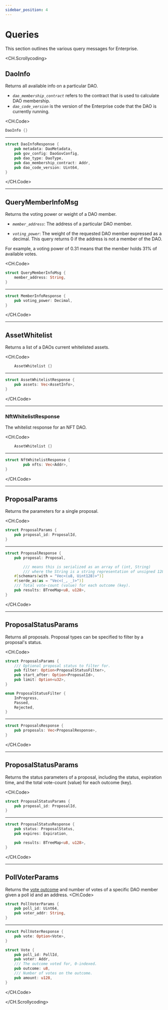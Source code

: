 ```yaml
---
sidebar_position: 4
---
```


# Queries

This section outlines the various query messages for Enterprise. 

<CH.Scrollycoding>

## DaoInfo

Returns all available info on a particular DAO. 

- _`dao_membership_contract`_ refers to the contract that is used to calculate DAO membership. 
- _`dao_code_version`_ is the version of the Enterprise code that the DAO is currently running.

<CH.Code>
```rust Query
DaoInfo {}
```
---
```rust Response
struct DaoInfoResponse {
    pub metadata: DaoMetadata,
    pub gov_config: DaoGovConfig,
    pub dao_type: DaoType,
    pub dao_membership_contract: Addr,
    pub dao_code_version: Uint64,
}
```
</CH.Code>

---

## QueryMemberInfoMsg

Returns the voting power or weight of a DAO member. 

- _`member_address`_: The address of a particular DAO member. 

- _`voting_power`_: The weight of the requested DAO member expressed as a decimal. This query returns 0 if the address is not a member of the DAO. 

For example, a voting power of 0.31 means that the member holds 31% of available votes.

<CH.Code>
```rust Query
struct QueryMemberInfoMsg {
    member_address: String,
}
```
---
```rust Response
struct MemberInfoResponse {
    pub voting_power: Decimal,
}
```
</CH.Code>

---

## AssetWhitelist

Returns a list of a DAOs current whitelisted assets. 

<CH.Code>

```rust Query
    AssetWhitelist {}
```
---

```rust Response
struct AssetWhitelistResponse {
    pub assets: Vec<AssetInfo>,
}
```
</CH.Code>

---

### NftWhitelistResponse

The whitelist response for an NFT DAO. 

<CH.Code>

```rust Query
    AssetWhitelist {}
```
---
```rust Response
struct NftWhitelistResponse {
		pub nfts: Vec<Addr>,
}
```
</CH.Code>

---

## ProposalParams

Returns the parameters for a single proposal. 

<CH.Code>

```rust Query
struct ProposalParams {
    pub proposal_id: ProposalId,
}
```
---
```rust Response
struct ProposalResponse {
    pub proposal: Proposal,

		/// means this is serialized as an array of (int, String)
		/// where the String is a string representation of unsigned 128 integer
    #[schemars(with = "Vec<(u8, Uint128)>")]
    #[serde_as(as = "Vec<(_, _)>")]
    /// Total vote-count (value) for each outcome (key).
    pub results: BTreeMap<u8, u128>,
}
```
</CH.Code>

---

## ProposalStatusParams

Returns all proposals. Proposal types can be specified to filter by a proposal's status. 

<CH.Code>
```rust Query
struct ProposalsParams {
    /// Optional proposal status to filter for.
    pub filter: Option<ProposalStatusFilter>,
    pub start_after: Option<ProposalId>,
    pub limit: Option<u32>,
}

enum ProposalStatusFilter {
    InProgress,
    Passed,
    Rejected,
}
```
---
```rust Response
struct ProposalsResponse {
    pub proposals: Vec<ProposalResponse>,
}
```
</CH.Code>

---

## ProposalStatusParams

Returns the status parameters of a proposal, including the status, expiration time, and the total vote-count (value) for each outcome (key).


<CH.Code>
```rust Query
struct ProposalStatusParams {
    pub proposal_id: ProposalId,
}
```
---
```rust Response
struct ProposalStatusResponse {
    pub status: ProposalStatus,
    pub expires: Expiration,

    pub results: BTreeMap<u8, u128>,
}
```
</CH.Code>

---

## PollVoterParams

Returns the [vote outcome](./messages.mdx#castvotemsg) and number of votes of a specific DAO member given a poll id and an address. 
<CH.Code>

```rust
struct PollVoterParams {
    pub poll_id: Uint64,
    pub voter_addr: String,
}
```
---
```rust
struct PollVoterResponse {
    pub vote: Option<Vote>,
}

struct Vote {
    pub poll_id: PollId,
    pub voter: Addr,
    /// The outcome voted for, 0-indexed.
    pub outcome: u8,
    /// Number of votes on the outcome.
    pub amount: u128,
}
```
</CH.Code>

</CH.Scrollycoding>